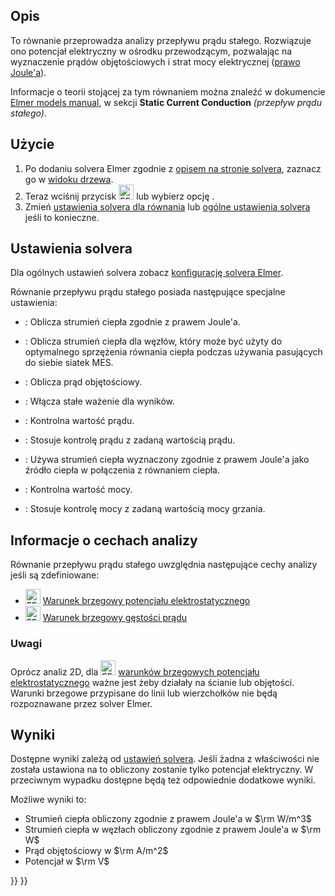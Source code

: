 <languages/>

{{Docnav/pl
|[[FEM_EquationMagnetodynamic2D/pl|Równanie magnetodynamiczne 2D]]
|[[FEM_EquationFlow/pl|Równanie przepływu]]
|[[FEM_Workbench/pl|środowisko pracy MES]]
|IconL=FEM_EquationMagnetodynamic2D.svg
|IconR=FEM_EquationFlow.svg
|IconC=Workbench_FEM.svg
}}

{{GuiCommand/pl
|Name=FEM EquationStaticCurrent
|Name/pl=MES: Równanie przepływu prądu stałego
|MenuLocation=Rozwiąż → Równania elektromagnetyczne → Równanie przepływu prądu stałego
|Workbenches=[[FEM_Workbench/pl|MES]]
|Version=1.1
|SeeAlso=[[FEM_ConstraintElectrostaticPotential/pl|Warunek brzegowy potencjału elektrostatycznego]], [[FEM_ConstraintCurrentDensity/pl|Warunek brzegowy gęstości prądu]], [[FEM_EquationHeat/pl|Równanie ciepła]]
}}

<span id="Description"></span>
==Opis==

To równanie przeprowadza analizy przepływu prądu stałego. Rozwiązuje ono potencjał elektryczny w ośrodku przewodzącym, pozwalając na wyznaczenie prądów objętościowych i strat mocy elektrycznej ([https://pl.wikipedia.org/wiki/Prawo_Joule%E2%80%99a_(pr%C4%85d_elektryczny) prawo Joule'a]).

Informacje o teorii stojącej za tym równaniem można znaleźć w dokumencie [http://www.elmerfem.org/blog/documentation/ Elmer models manual], w sekcji '''Static Current Conduction''' ''(przepływ prądu stałego)''.

<span id="Usage"></span>
==Użycie==

# Po dodaniu solvera Elmer zgodnie z [[FEM_SolverElmer/pl#Równania|opisem na stronie solvera]], zaznacz go w [[Tree_view/pl|widoku drzewa]].
# Teraz wciśnij przycisk [[Image:FEM_EquationStaticCurrent.svg|24px]] lub wybierz opcję {{MenuCommand|Rozwiąż → Równania elektromagnetyczne → Równanie przepływu prądu stałego}}.
# Zmień [[#Ustawienia_solvera|ustawienia solvera dla równania]] lub [[FEM_SolverElmer_SolverSettings/pl|ogólne ustawienia solvera]] jeśli to konieczne.

<span id="Solver_Settings"></span>
==Ustawienia solvera==

Dla ogólnych ustawień solvera zobacz [[FEM_SolverElmer_SolverSettings/pl|konfigurację solvera Elmer]].

Równanie przepływu prądu stałego posiada następujące specjalne ustawienia:
* {{PropertyData|Calculate Joule Heating}}: Oblicza strumień ciepła zgodnie z prawem Joule'a.
* {{PropertyData|Calculate Nodal Heating}}: Oblicza strumień ciepła dla węzłów, który może być użyty do optymalnego sprzężenia równania ciepła podczas używania pasujących do siebie siatek MES.
* {{PropertyData|Calculate Volume Current}}: Oblicza prąd objętościowy.
* {{PropertyData|Constant Weights}}: Włącza stałe ważenie dla wyników.
* {{PropertyData|Current}}: Kontrolna wartość prądu.
* {{PropertyData|Current Control}}: Stosuje kontrolę prądu z zadaną wartością prądu.
* {{PropertyData|Heat Source}}: Używa strumień ciepła wyznaczony zgodnie z prawem Joule'a jako źródło ciepła w połączenia z równaniem ciepła.
* {{PropertyData|Power}}: Kontrolna wartość mocy.
* {{PropertyData|Power Control}}: Stosuje kontrolę mocy z zadaną wartością mocy grzania.

<span id="Analysis_Feature_Information"></span>
==Informacje o cechach analizy==

Równanie przepływu prądu stałego uwzględnia następujące cechy analizy jeśli są zdefiniowane:

* [[Image:FEM_ConstraintElectrostaticPotential.svg|24px]] [[FEM_ConstraintElectrostaticPotential/pl|Warunek brzegowy potencjału elektrostatycznego]]
* [[Image:FEM_ConstraintCurrentDensity.svg|24px]] [[FEM_ConstraintCurrentDensity/pl|Warunek brzegowy gęstości prądu]]

<span id="Note"></span>
===Uwagi===

Oprócz analiz 2D, dla [[Image:FEM_ConstraintElectrostaticPotential.svg|24px]] [[FEM_ConstraintElectrostaticPotential/pl|warunków brzegowych potencjału elektrostatycznego]] ważne jest żeby działały na ścianie lub objętości. Warunki brzegowe przypisane do linii lub wierzchołków nie będą rozpoznawane przez solver Elmer.

<span id="Results"></span>
==Wyniki==

Dostępne wyniki zależą od [[#Ustawienia_solvera|ustawień solvera]]. Jeśli żadna z właściwości {{PropertyData|Calculate *}} nie została ustawiona na {{true/pl}} to obliczony zostanie tylko potencjał elektryczny. W przeciwnym wypadku dostępne będą też odpowiednie dodatkowe wyniki.

Możliwe wyniki to:
* Strumień ciepła obliczony zgodnie z prawem Joule'a w <math>\rm W/m^3</math>
* Strumień ciepła w węzłach obliczony zgodnie z prawem Joule'a w <math>\rm W</math>
* Prąd objętościowy w <math>\rm A/m^2</math>
* Potencjał w <math>\rm V</math>


{{Docnav/pl
|[[FEM_EquationMagnetodynamic2D/pl|Równanie magnetodynamiczne 2D]]
|[[FEM_EquationFlow/pl|Równanie przepływu]]
|[[FEM_Workbench/pl|środowisko pracy MES]]
|IconL=FEM_EquationMagnetodynamic2D.svg
|IconR=FEM_EquationFlow.svg
|IconC=Workbench_FEM.svg
}}

{{FEM Tools navi{{#translation:}}}}
{{Userdocnavi{{#translation:}}}}